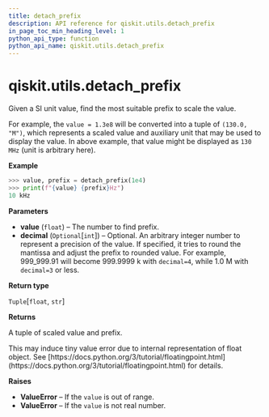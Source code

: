 ```yaml
---
title: detach_prefix
description: API reference for qiskit.utils.detach_prefix
in_page_toc_min_heading_level: 1
python_api_type: function
python_api_name: qiskit.utils.detach_prefix
---
```


<span id="qiskit-utils-detach-prefix" />

# qiskit.utils.detach\_prefix

<Function id="qiskit.utils.detach_prefix" isDedicatedPage={true} github="https://github.com/qiskit/qiskit/tree/stable/0.19/qiskit/utils/units.py" signature="detach_prefix(value, decimal=None)">
  Given a SI unit value, find the most suitable prefix to scale the value.

  For example, the `value = 1.3e8` will be converted into a tuple of `(130.0, "M")`, which represents a scaled value and auxiliary unit that may be used to display the value. In above example, that value might be displayed as `130 MHz` (unit is arbitrary here).

  **Example**

  ```python
  >>> value, prefix = detach_prefix(1e4)
  >>> print(f"{value} {prefix}Hz")
  10 kHz
  ```

  **Parameters**

  *   **value** (`float`) – The number to find prefix.
  *   **decimal** (`Optional`\[`int`]) – Optional. An arbitrary integer number to represent a precision of the value. If specified, it tries to round the mantissa and adjust the prefix to rounded value. For example, 999\_999.91 will become 999.9999 k with `decimal=4`, while 1.0 M with `decimal=3` or less.

  **Return type**

  `Tuple`\[`float`, `str`]

  **Returns**

  A tuple of scaled value and prefix.

  <Admonition title="Note" type="note">
    This may induce tiny value error due to internal representation of float object. See [https://docs.python.org/3/tutorial/floatingpoint.html](https://docs.python.org/3/tutorial/floatingpoint.html) for details.
  </Admonition>

  **Raises**

  *   **ValueError** – If the `value` is out of range.
  *   **ValueError** – If the `value` is not real number.
</Function>

